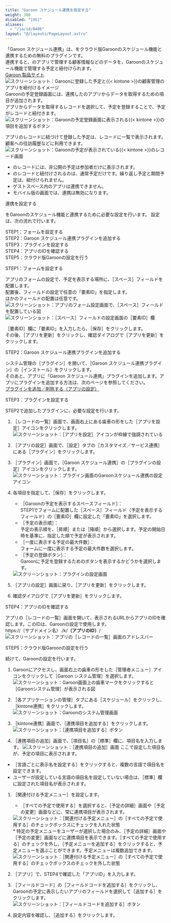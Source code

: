 ```yaml
---
title: "Garoon スケジュール連携を設定する"
weight: 300
disabled: "[US]"
aliases:
  - "/ja/id/0406"
layout: "@/layouts/PageLayout.astro"
---
```




「Garoon スケジュール連携」は、<Kintone />をクラウド版Garoonのスケジュール機能と連携するための無料のプラグインです。  
連携すると、<Kintone />のアプリで管理する顧客情報などのデータを、Garoonのスケジュール機能で管理する予定と紐付けられます。  
[Garoon 製品サイト](https://garoon.cybozu.co.jp/)
<Img src="/k/kintone/img-ja/garoon_schuedule_plugin1.png" alt="スクリーンショット：Garoonに登録した予定と{{&lt; kintone &gt;}}の顧客管理のアプリを紐付けるイメージ" />  
Garoonの予定登録画面には、連携した<Kintone />のアプリからデータを取得するための項目が追加されます。  
アプリからデータを取得するレコードを選択して、予定を登録することで、予定がレコードと紐付きます。
<Img src="/k/kintone/img-ja/garoon_schedule_plugin02.png" alt="スクリーンショット：Garoonの予定登録画面に表示される{{&lt; kintone &gt;}}の項目を追加するボタン" />

アプリのレコードに紐づけて登録した予定は、レコードに一覧で表示されます。  
顧客への往訪履歴などに利用できます。
<Img src="/k/kintone/img-ja/garoon_schuedule_plugin3.png" alt="スクリーンショット：Garoonの予定が表示されている{{&lt; kintone &gt;}}のレコード画面" />

<Note>

* <Kintone />のレコードには、非公開の予定は参加者だけに表示されます。
* <Kintone />のレコードと紐付けされるのは、通常予定だけです。繰り返し予定と期間予定は、紐付けられません。
* ゲストスペース内のアプリは連携できません。
* モバイル版の画面では、連携は無効になります。

</Note>

<Heading id="add_plugin_garoon_schedule_plugin_10">連携を設定する</Heading>

<Kintone />をGaroonのスケジュール機能と連携するために必要な設定を行います。
設定は、次の流れで行います。

STEP1：フォームを設定する  
STEP2：Garoon スケジュール連携プラグインを追加する  
STEP3：プラグインを設定する  
STEP4：アプリのIDを確認する  
STEP5：クラウド版Garoonの設定を行う

<Heading level={3} id="add_plugin_garoon_schedule_plugin_1010">STEP1：フォームを設定する</Heading>

アプリのフォームの設定で、予定を表示する場所に、<Wovn>［スペース］</Wovn>フィールドを配置します。  
配置後、フィールドの設定で任意の「要素ID」を指定します。<Wovn></Wovn>  
ほかのフィールドの配置は任意です。
<Img src="/k/kintone/img-ja/garoon_schuedule_plugin4.png" alt="スクリーンショット：アプリのフォーム設定画面で、［スペース］フィールドを配置している図" />
<Img src="/k/kintone/img-ja/garoon_schuedule_plugin5.png" alt="スクリーンショット：［スペース］フィールドの設定画面の［要素ID］欄" />

<Wovn>［要素ID］</Wovn>欄に「要素ID」を入力したら、<Wovn>［保存］</Wovn>をクリックします。  
その後、<Wovn>［アプリを更新］</Wovn>をクリックし、確認ダイアログで<Wovn>［アプリを更新］</Wovn>をクリックします。

<Heading level={3} id="add_plugin_garoon_schedule_plugin_1020">STEP2：Garoon スケジュール連携プラグインを追加する</Heading>

<Kintone />システム管理の<Wovn>［プラグイン］</Wovn>を開いて、<Wovn>［Garoon スケジュール連携プラグイン］</Wovn>の<Wovn>［インストール］</Wovn>をクリックします。  
そのあと、アプリに「Garoon スケジュール連携」プラグインを追加します。<Wovn></Wovn>アプリにプラグインを追加する方法は、次のページを参照してください。  
[プラグインを追加／削除する（アプリの設定）](/k/ja/id/040566.html)

<Heading level={3} id="add_plugin_garoon_schedule_plugin_1030">STEP3：プラグインを設定する</Heading>

STEP2で追加したプラグインに、必要な設定を行います。

1. <Wovn>［レコードの一覧］</Wovn>画面で、画面右上にある歯車の形をした<Wovn>［アプリを設定］</Wovn>アイコンをクリックします。  
   <Img src="/k/kintone/img/settings_shortcut_icon.png" alt="スクリーンショット：［アプリを設定］アイコンが枠線で強調されている" />

1. <Wovn>［アプリの設定］</Wovn>画面で、<Wovn>［設定］</Wovn>タブの<Wovn>［カスタマイズ／サービス連携］</Wovn>にある<Wovn>［プラグイン］</Wovn>をクリックします。

1. <Wovn>［プラグイン］</Wovn>画面で、<Wovn>［Garoon スケジュール連携］</Wovn>の<Wovn>［プラグインの設定］</Wovn>アイコンをクリックします。
   <Img src="/k/kintone/img-ja/garoon_schedule_plugin17.png" alt="スクリーンショット：プラグイン画面のGaroonスケジュール連携の設定アイコン" />

1. 各項目を指定して、<Wovn>［保存］</Wovn>をクリックします。

    * <Wovn>［Garoonの予定を表示するスペースフィールド］</Wovn>：  
      STEP1でフォームに配置した<Wovn>［スペース］</Wovn>フィールド（予定を表示するフィールド）の<Wovn>［要素ID］</Wovn>欄に設定した「要素ID」を選択します。
    * <Wovn>［予定の表示順］</Wovn>：  
      予定の表示順を、<Wovn>［昇順］</Wovn>または<Wovn>［降順］</Wovn>から選択します。予定の開始日時を基準に、指定した順で予定が表示されます。
    * <Wovn>［一度に表示する予定の最大件数］</Wovn>：  
      フォームに一度に表示する予定の最大件数を選択します。
    * <Wovn>［予定の登録ボタン］</Wovn>：  
      Garoonに予定を登録するためのボタンを表示するかどうかを選択します。
    <Img src="/k/kintone/img-ja/garoon_schuedule_plugin7.png" alt="スクリーンショット：プラグインの設定画面" />

1. <Wovn>［アプリの設定］</Wovn>画面に戻り、<Wovn>［アプリを更新］</Wovn>をクリックします。

1. 確認ダイアログで<Wovn>［アプリを更新］</Wovn>をクリックします。

<Heading level={3} id="add_plugin_garoon_schedule_plugin_1040">STEP4：アプリのIDを確認する</Heading>

アプリの<Wovn>［レコードの一覧］</Wovn>画面を開いて、表示されるURLからアプリのIDを確認します。このIDは、Garoonの設定で使用します。  
https://（サブドメイン名）.<CybozuCom />/k/**（アプリのID）**/
<Img src="/k/kintone/img-ja/garoon_schedule_plugin08.png" alt="スクリーンショット：アプリの［レコードの一覧］画面のアドレスバー" />

<Heading level={3} id="add_plugin_garoon_schedule_plugin_1050">STEP5：クラウド版Garoonの設定を行う</Heading>

続けて、Garoonの設定を行います。

1. Garoonにアクセスし、画面右上の歯車の形をした<Wovn>［管理者メニュー］</Wovn>アイコンをクリックして<Wovn>［Garoon システム管理］</Wovn>を選択します。
   <Img src="/k/kintone/img-ja/garoon_schuedule_plugin9.png" alt="スクリーンショット：Garoon画面上の歯車マークをクリックすると［Garoonシステム管理］が表示される図" />

1. <Wovn>［各アプリケーションの管理］</Wovn>タブにある<Wovn>［スケジュール］</Wovn>をクリックし、<Wovn>［kintone連携］</Wovn>をクリックします。
   <Img src="/k/kintone/img-ja/garoon_schuedule_plugin10.png" alt="スクリーンショット：Garoonのシステム管理画面" />

1. <Wovn>［kintone連携］</Wovn>画面で、<Wovn>［連携項目を追加する］</Wovn>をクリックします。
   <Img src="/k/kintone/img-ja/garoon_schuedule_plugin11.png" alt="スクリーンショット：［連携項目を追加する］ボタン" />

1. <Wovn>［連携項目の追加］</Wovn>画面で、<Wovn>［項目名］</Wovn>の<Wovn>［標準］</Wovn>欄に、項目名を入力します。
   <Img src="/k/kintone/img-ja/garoon_schuedule_plugin13.png" alt="スクリーンショット：［連携項目の追加］画面" />
  ここで設定した項目名が、予定の項目に表示されます。
  <Note>

  * <Wovn>［言語ごとに表示名を設定する］</Wovn>をクリックすると、複数の言語で項目名を設定できます。
  * ユーザーが設定している言語の項目名を設定していない場合は、<Wovn>［標準］</Wovn>欄に設定された項目名が表示されます。
  </Note>

1. <Wovn>［関連付ける予定メニュー］</Wovn>を設定します。

   * <Wovn>［すべての予定で使用する］</Wovn>を選択すると、<Wovn>［予定の詳細］</Wovn>画面や<Wovn>［予定の変更］</Wovn>画面などに、常に連携項目が表示されます。
   <Img src="/k/kintone/img-ja/garoon_schuedule_plugin14.png" alt="スクリーンショット：［関連付ける予定メニュー］の［すべての予定で使用する］のチェックボックスにチェックを入れた状態" />
   * 特定の予定メニューをユーザーが選択した場合のみ、<Wovn>［予定の詳細］</Wovn>画面や<Wovn>［予定の変更］</Wovn>画面などに連携項目を表示できます。<Wovn>［すべての予定で使用する］</Wovn>のチェックを外し、<Wovn>［予定メニューを追加する］</Wovn>をクリックすると、予定メニューを選ぶことができます。予定メニューは複数追加できます。
   <Img src="/k/kintone/img-ja/garoon_schedule_plugin15.png" alt="スクリーンショット：［関連付ける予定メニュー］の［すべての予定で使用する］のチェックボックスのチェックを外した状態" />

1. <Wovn>［<Kintone />アプリ］</Wovn>で、STEP4で確認した「アプリID」を入力します。<Wovn></Wovn><Wovn></Wovn>

1. <Wovn>［フィールドコード］</Wovn>の<Wovn>［フィールドコードを追加する］</Wovn>をクリックし、Garoonの予定に表示したいアプリのフィールドを選択して<Wovn>［追加する］</Wovn>をクリックします。
   <Img src="/k/kintone/img-ja/garoon_schuedule_plugin16.png" alt="スクリーンショット：［フィールドコードを追加する］ボタン" />

1. 設定内容を確認し、<Wovn>［追加する］</Wovn>をクリックします。
